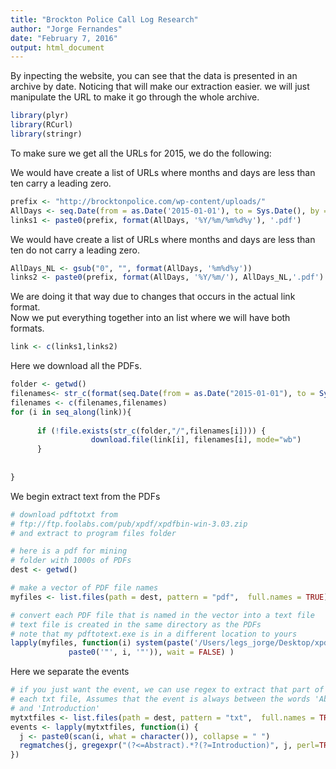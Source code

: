 ```yaml
---
title: "Brockton Police Call Log Research"
author: "Jorge Fernandes"
date: "February 7, 2016"
output: html_document
---
```


By inpecting the  website, you can see that the data is presented in an archive by date. Noticing that will make our extraction easier. we will just manipulate the URL to make it go through the whole archive.
```r
library(plyr)
library(RCurl)
library(stringr)

```


To make sure we get all the URLs for 2015, we do the following: 

We would have create a list of URLs where months and days are less than ten carry a leading zero.

```r

prefix <- "http://brocktonpolice.com/wp-content/uploads/"
AllDays <- seq.Date(from = as.Date('2015-01-01'), to = Sys.Date(), by = "day")
links1 <- paste0(prefix, format(AllDays, '%Y/%m/%m%d%y'), '.pdf')

```

We would have create a list of URLs where months and days are less than ten do not carry a leading zero.


```r

AllDays_NL <- gsub("0", "", format(AllDays, '%m%d%y'))
links2 <- paste0(prefix, format(AllDays, '%Y/%m/'), AllDays_NL,'.pdf')

```

We are doing it that way due to changes that occurs in the actual link format.  
Now we put everything together into an list where we will have both formats.

```r

link <- c(links1,links2)

```

Here we download all the PDFs.

```r
folder <- getwd()
filenames<- str_c(format(seq.Date(from = as.Date("2015-01-01"), to = Sys.Date(), by = "day"),"%Y_%m_%d"),".pdf")
filenames <- c(filenames,filenames)
for (i in seq_along(link)){
      
      if (!file.exists(str_c(folder,"/",filenames[i]))) { 
                  download.file(link[i], filenames[i], mode="wb")
      } 
      
      
}

```
We begin extract text from the PDFs

```r

# download pdftotxt from 
# ftp://ftp.foolabs.com/pub/xpdf/xpdfbin-win-3.03.zip
# and extract to program files folder

# here is a pdf for mining
# folder with 1000s of PDFs
dest <- getwd()

# make a vector of PDF file names
myfiles <- list.files(path = dest, pattern = "pdf",  full.names = TRUE)

# convert each PDF file that is named in the vector into a text file 
# text file is created in the same directory as the PDFs
# note that my pdftotext.exe is in a different location to yours
lapply(myfiles, function(i) system(paste('/Users/legs_jorge/Desktop/xpdfbin-mac-3.04/bin64/pdftotext', 
             paste0('"', i, '"')), wait = FALSE) )

```

Here we separate the events
```r

# if you just want the event, we can use regex to extract that part of
# each txt file, Assumes that the event is always between the words 'Abstract'
# and 'Introduction'
mytxtfiles <- list.files(path = dest, pattern = "txt",  full.names = TRUE)
events <- lapply(mytxtfiles, function(i) {
  j <- paste0(scan(i, what = character()), collapse = " ")
  regmatches(j, gregexpr("(?<=Abstract).*?(?=Introduction)", j, perl=TRUE)) 
})

```


